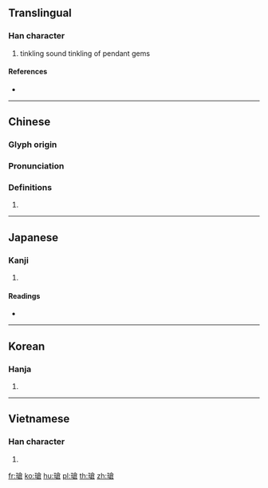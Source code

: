 {{character info/new}}
{{also|玱}}
==Translingual==

===Han character===
{{Han char|rn=96|rad=玉|as=10|sn=14|four=18167|canj=MGOIR}}

# tinkling sound tinkling of pendant gems

====References====
* {{Han ref|kx=0740.040|dkj=21169|dj=1150.010|hdz=21132.010|uh=7472|ud=29810|bh=E2D2|bd=58066}}

----

==Chinese==
{{zh-forms|s=玱}}

===Glyph origin===
{{Han etym}}

===Pronunciation===
{{zh-pron
|c=coeng1
|mc=y
|oc=y
|cat=
}}

===Definitions===
{{zh-hanzi}}

# {{rfdef|zh}}

----

==Japanese==

===Kanji===
{{ja-kanji|grade=|rs=玉10}}

# {{defn|lang=ja|sort=玉10}}

====Readings====
* {{ja-readings|on=[[しょう]] (shō), [[そう]] (sō)|kun=|nanori=}}

----

==Korean==

===Hanja===
{{ko-hanja|hangeul=창|eumhun=|rv=chang|mr=ch'ang|y=chang}}

# {{defn|lang=ko|sort=玉10}}

----

==Vietnamese==

===Han character===
{{vi-hantu|[[thương]]|rs=玉10}}

# {{defn|lang=vi|sort=玉10}}

[[fr:瑲]]
[[ko:瑲]]
[[hu:瑲]]
[[pl:瑲]]
[[th:瑲]]
[[zh:瑲]]